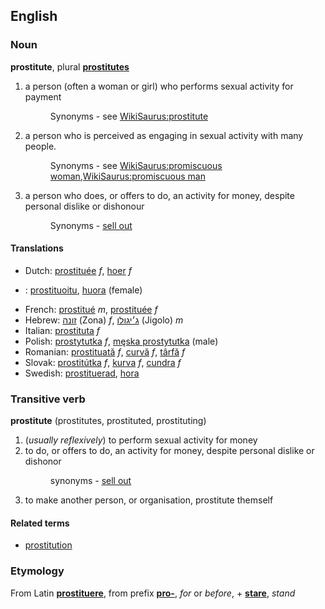 ==English==
=== Noun ===
'''prostitute''', plural '''[[prostitutes]]'''

#a person (often a woman or girl) who performs sexual activity for payment
#:Synonyms - see [[WikiSaurus:prostitute]]
#a person who is perceived as engaging in sexual activity with many people.
#:Synonyms - see [[WikiSaurus:promiscuous woman]],[[WikiSaurus:promiscuous man]]
#a person who does, or offers to do, an activity for money, despite personal dislike or dishonour
#:Synonyms - [[sell out]]

==== Translations ====
*Dutch: [[prostituée]] ''f'', [[hoer]] ''f''
*{{fi}}: [[prostituoitu]], [[huora]] (female)
*French: [[prostitué]] ''m'', [[prostituée]] ''f''
*Hebrew: [[זונה]] (Zona) ''f'', [[ג׳יגולו]] (Jigolo) ''m''
*Italian: [[prostituta]] ''f''
*Polish: [[prostytutka]] ''f'', [[męska prostytutka]] (male) 
*Romanian: [[prostituată]] ''f'', [[curvă]] ''f'', [[târfă]] ''f''
*Slovak: [[prostitútka#Slovak|prostitútka]] ''f'', [[kurva#Slovak|kurva]] ''f'', [[cundra#Slovak|cundra]] ''f''
*Swedish: [[prostituerad]], [[hora]]

===Transitive verb===
'''prostitute''' (prostitutes, prostituted, prostituting)
# (''usually reflexively'') to perform sexual activity for money
#to do, or offers to do, an activity for money, despite personal dislike or dishonor
#:synonyms - [[sell out]]
#to make another person, or organisation, prostitute themself

====Related terms====
*[[prostitution]]

===Etymology===
From Latin '''[[prostituere]]''', from prefix '''[[pro-]]''', ''for'' or ''before'', + '''[[stare]]''', ''stand''